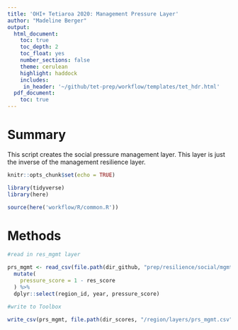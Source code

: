 ```yaml
---
title: 'OHI+ Tetiaroa 2020: Management Pressure Layer'
author: "Madeline Berger"
output: 
  html_document:
    toc: true
    toc_depth: 2 
    toc_float: yes
    number_sections: false
    theme: cerulean
    highlight: haddock
    includes: 
     in_header: '~/github/tet-prep/workflow/templates/tet_hdr.html' 
  pdf_document:
    toc: true
---
```

# Summary

This script creates the social pressure management layer. This layer is just the inverse of the management resilience layer. 

```r
knitr::opts_chunk$set(echo = TRUE)

library(tidyverse)
library(here)

source(here('workflow/R/common.R'))
```

# Methods

```r
#read in res_mgmt layer

prs_mgmt <- read_csv(file.path(dir_github, "prep/resilience/social/mgmt/v2020/res_mgmt.csv")) %>% 
  mutate(
    pressure_score = 1 - res_score
  ) %>%
  dplyr::select(region_id, year, pressure_score)

#write to Toolbox

write_csv(prs_mgmt, file.path(dir_scores, "/region/layers/prs_mgmt.csv"))


```

